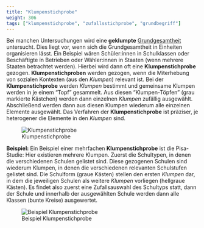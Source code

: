 ```yaml
---
title: "Klumpenstichprobe"
weight: 306
tags: ["klumpenstichprobe", "zufallsstichprobe", "grundbegriff"]
---
```


Bei manchen Untersuchungen wird eine **geklumpte** [Grundgesamtheit](../../glossar/grundgesamtheit/index.html) untersucht. Dies liegt vor, wenn sich die Grundgesamtheit in Einheiten organisieren lässt. Ein Beispiel wären Schüler:innen in Schulklassen oder Beschäftigte in Betrieben oder Wähler:innen in Staaten (wenn mehrere Staaten betrachtet werden). Hierbei wird dann oft eine **Klumpenstichprobe** gezogen. **Klumpenstichproben** werden gezogen, wenn die Miterhebung von sozialen Kontexten (aus den *Klumpen*) relevant ist. Bei der **Klumpenstichprobe** werden *Klumpen* bestimmt und gemeinsame Klumpen werden in je einem "Topf" gesammelt. Aus diesen "Klumpen-Töpfen" (grau markierte Kästchen) werden dann einzelnen *Klumpen* zufällig ausgewählt. Abschließend werden dann aus diesen Klumpen wiederum alle einzelnen Elemente ausgewählt. Das Verfahren der **Klumpenstichprobe** ist präziser, je heterogener die Elemente in den *Klumpen* sind.

![Klumpenstichprobe](../images/klumpen.png)

**Beispiel:**
Ein Beispiel einer mehrfachen **Klumpenstichprobe** ist die Pisa-Studie: Hier existieren mehrere Klumpen. Zuerst die Schultypen, in denen die verschiedenen Schulen gelistet sind. Diese gezogenen Schulen sind wiederum Klumpen, in denen die verschiedenen relevanten Schulstufen gelistet sind. Die Schulform (graue Kästen) stellen den ersten *Klumpen* dar, in dem die jeweiligen Schulen als weitere *Klumpen* vorliegen (hellgraue Kästen). Es findet also zuerst eine Zufallsauswahl des Schultyps statt, dann der Schule und innerhalb der ausgewählten Schule werden dann alle Klassen (bunte Kreise) ausgewertet.

![Beispiel Klumpenstichprobe](../images/klumpen-beispiel.png){Width=50%}
